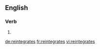 {{also|réintégrâtes}}
==English==

===Verb===
{{head|en|verb form}}

# {{en-third-person singular of|reintegrate}}

[[de:reintegrates]]
[[fr:reintegrates]]
[[vi:reintegrates]]